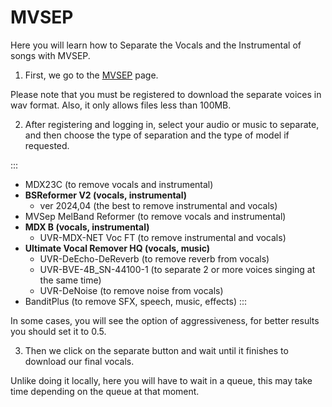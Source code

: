 # MVSEP

Here you will learn how to Separate the Vocals and the Instrumental of songs with MVSEP.

1. First, we go to the [MVSEP](https://mvsep.com/es) page.

 
<Callout type="info" emoji="ℹ️">
  Please note that you must be registered to download the separate voices in wav format. Also, it only allows files less than 100MB.
</Callout>

2. After registering and logging in, select your audio or music to separate, and then choose the type of separation and the type of model if requested.

:::
- MDX23C (to remove vocals and instrumental)
- **BSReformer V2 (vocals, instrumental)**
  - ver 2024,04 (the best to remove instrumental and vocals)
- MVSep MelBand Reformer (to remove vocals and instrumental)
- **MDX B (vocals, instrumental)** 
  - UVR-MDX-NET Voc FT (to remove instrumental and vocals)
- **Ultimate Vocal Remover HQ (vocals, music)**
  - UVR-DeEcho-DeReverb (to remove reverb from vocals)
  - UVR-BVE-4B_SN-44100-1 (to separate 2 or more voices singing at the same time)
  - UVR-DeNoise (to remove noise from vocals)
- BanditPlus (to remove SFX, speech, music, effects)
:::

<Callout type="info" emoji="ℹ️">
  In some cases, you will see the option of aggressiveness, for better results you should set it to 0.5.
</Callout>

3. Then we click on the separate button and wait until it finishes to download our final vocals.

<Callout type="warning" emoji="⚠️">
  Unlike doing it locally, here you will have to wait in a queue, this may take time depending on the queue at that moment.
</Callout>